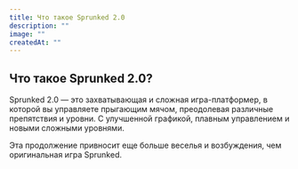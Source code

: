```yaml
---
title: Что такое Sprunked 2.0
description: ""
image: ""
createdAt: ""
---
```


## Что такое Sprunked 2.0?

Sprunked 2.0 — это захватывающая и сложная игра-платформер, в которой вы управляете прыгающим мячом, преодолевая различные препятствия и уровни.  С улучшенной графикой, плавным управлением и новыми сложными уровнями.

Эта продолжение привносит еще больше веселья и возбуждения, чем оригинальная игра Sprunked.